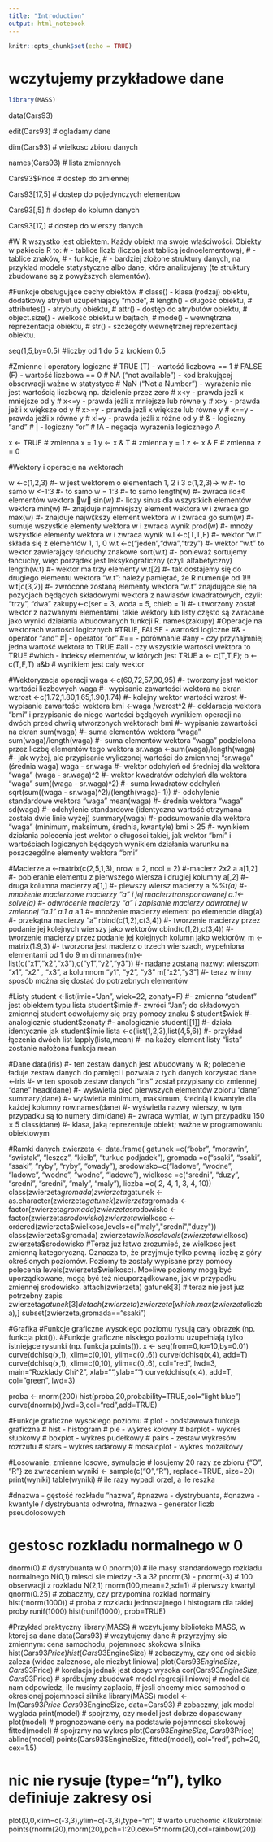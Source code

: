 ---
title: "Introduction"
output: html_notebook
---

```{r setup, include=FALSE}
knitr::opts_chunk$set(echo = TRUE)
```

# wczytujemy przykładowe dane

```{r}
library(MASS)
```

data(Cars93)

edit(Cars93) # ogladamy dane

dim(Cars93) # wielkosc zbioru danych

names(Cars93) # lista zmiennych

Cars93$Price # dostep do zmiennej

Cars93[17,5] # dostep do pojedynczych elementow

Cars93[,5] # dostep do kolumn danych

Cars93[17,] # dostep do wierszy danych

#W R wszystko jest obiektem. Każdy obiekt ma swoje właściwości. Obiekty w pakiecie R to:
# - tablice liczb (liczba jest tablicą jednoelementową),
# - tablice znaków,
# - funkcje,
# - bardziej złożone struktury danych, na przykład modele statystyczne albo dane, które analizujemy (te struktury zbudowane są z powyższych elementów).

#Funkcje obsługujące cechy obiektów
# class() - klasa (rodzaj) obiektu, dodatkowy atrybut uzupełniający "mode",
# length() - długość obiektu,
# attributes() - atrybuty obiektu,
# attr() - dostęp do atrybutów obiektu,
# object.size() - wielkość obiektu w bajtach,
# mode() - wewnętrzna reprezentacja obiektu,
# str() - szczegóły wewnętrznej reprezentacji obiektu.

seq(1,5,by=0.5) #liczby od 1 do 5 z krokiem 0.5

#Zmienne i operatory logiczne
# TRUE (T) - wartość liczbowa == 1
# FALSE (F) - wartość liczbowa == 0
# NA ("not available") - kod brakującej obserwacji ważne w statystyce
# NaN ("Not a Number") - wyrażenie nie jest wartością liczbową np. dzielenie przez zero
# x<y - prawda jeżli x mniejsze od y
# x<=y - prawda jeżli x mniejsze lub równe y
# x>y - prawda jeżli x większe od y
# x>=y - prawda jeżli x większe lub równe y
# x==y - prawda jeżli x równe y
# x!=y - prawda jeżli x różne od y
# & - logiczny "and"
# | -  logiczny "or"
# !A - negacja wyrażenia logicznego A

x <- TRUE # zmienna x = 1
y <- x & T # zmienna y = 1
z <- x & F # zmienna z = 0

#Wektory i operacje na wektorach

w <-c(1,2,3) #- w jest wektorem o elementach 1, 2 i 3
c(1,2,3)-> w #- to samo
w <-1:3 #- to samo
w = 1:3 #- to samo
length(w) #- zwraca ilo±¢ elementów wektora w
sin(w) #- liczy sinus dla wszystkich elementów wektora
min(w) #- znajduje najmniejszy element wektora w i zwraca go
max(w) #- znajduje najwi¦kszy element wektora w i zwraca go
sum(w) #- sumuje wszystkie elementy wektora w i zwraca wynik
prod(w) #- mnoży wszystkie elementy wektora w i zwraca wynik
w.l <-c(T,T,F) #- wektor "w.l" składa się z elementów 1, 1, 0
w.t <-c("jeden","dwa","trzy") #- wektor "w.t" to wektor zawierający łańcuchy znakowe
sort(w.t) #- ponieważ sortujemy łańcuchy, więc porządek jest leksykograficzny (czyli alfabetyczny)
length(w.t) #- wektor ma trzy elementy
w.t[2] #- tak dostajemy się do drugiego elementu wektora "w.t"; należy pamiętać, że R numeruje od 1!!!
w.t[c(3,2)] #- zwrócone zostaną elementy wektora "w.t" znajdujące się na pozycjach będących składowymi wektora z nawiasów kwadratowych, czyli: "trzy", "dwa"
zakupy<-c(ser = 3, woda = 5, chleb = 1) #- utworzony został wektor z nazwanymi elementami, takie wektory lub listy często są zwracane jako wyniki działania wbudowanych funkcji R.
names(zakupy)
#Operacje na wektorach wartości logicznych
#TRUE, FALSE - wartości logiczne
#& - operator "and"
#| - operator "or"
#== - porównanie
#any - czy przynajmniej jedna wartość wektora to TRUE
#all - czy wszystkie wartości wektora to TRUE
#which - indeksy elementów, w których jest TRUE
a <- c(T,T,F); b <- c(T,F,T)
a&b # wynikiem jest caly wektor

#Wektoryzacja operacji
waga <-c(60,72,57,90,95) #- tworzony jest wektor wartości liczbowych
waga #- wypisanie zawartości wektora na ekran
wzrost <-c(1.72,1.80,1.65,1.90,1.74) #- kolejny wektor wartości
wzrost #- wypisanie zawartości wektora
bmi <-waga /wzrost^2 #- deklaracja wektora "bmi" i przypisanie do niego wartości będących wynikiem operacji na dwóch przed chwilą utworzonych wektorach 
bmi #- wypisanie zawartości na ekran
sum(waga) #- suma elementów wektora "waga"
sum(waga)/length(waga) #- suma elementów wektora "waga" podzielona przez liczbę elementów tego wektora
sr.waga <-sum(waga)/length(waga) #- jak wyżej, ale przypisanie wyliczonej wartości do zmiennnej "sr.waga" (średnia waga)
waga - sr.waga #- wektor odchyleń od średniej dla wektora "waga"
(waga - sr.waga)^2 #- wektor kwadratów odchyleń dla wektora "waga"
sum((waga - sr.waga)^2) #- suma kwadratów odchyleń
sqrt(sum((waga - sr.waga)^2)/(length(waga)- 1)) #- odchylenie standardowe wektora "waga"
mean(waga) #- średnia wektora "waga"
sd(waga) #- odchylenie standardowe (identyczna wartość otrzymana została dwie linie wyżej)
summary(waga) #- podsumowanie dla wektora "waga" (minimum, maksimum, średnia, kwantyle)
bmi > 25 #- wynikiem działania polecenia jest wektor o długości takiej, jak wektor "bmi" i wartościach logicznych będących wynikiem działania warunku na poszczególne elementy wektora "bmi"

#Macierze
a <-matrix(c(2,5,1,3), nrow = 2, ncol = 2) #-macierz 2x2
a
a[1,2] #- pobieranie elementu z pierwszego wiersza i drugiej kolumny
a[,2] #- druga kolumna macierzy
a[1,] #- piewszy wiersz macierzy
a %*%t(a) #- mnożenie macierzowe macierzy "a" i jej macierztransponowanej
a.1<-solve(a) #- odwrócenie macierzy "a" i zapisanie macierzy odwrotnej w zmiennej "a.1"
a.1
a *a.1 #- mnożenie macierzy element po elemencie
diag(a) #- przekątna macierzy "a"
rbind(c(1,2),c(3,4)) #- tworzenie macierzy przez podanie jej kolejnych wierszy jako wektorów
cbind(c(1,2),c(3,4)) #- tworzenie macierzy przez podanie jej kolejnych kolumn jako wektorów,
m <-matrix(1:9,3) #- tworzona jest macierz o trzech wierszach, wypełniona elementami od 1 do 9
m
dimnames(m)<-list(c("x1","x2","x3"),c("y1","y2","y3")) #- nadane zostaną nazwy: wierszom "x1", "x2" , "x3", a kolumnom "y1", "y2", "y3"
m["x2","y3"] #- teraz w inny sposób można się dostać do potrzebnych elementów

#Listy
student <-list(imie="Jan", wiek=22, zonaty=F) #- zmienna "student" jest obiektem typu lista
student$imie #- zwróci "Jan"; do składowych zmiennej student odwołujemy się przy pomocy znaku $
student$wiek #- analogicznie
student$zonaty #- analogicznie
student[[1]] #- działa identycznie jak student$imie
lista <-c(list(1,2,3),list(4,5,6)) #- przykład łączenia dwóch list
lapply(lista,mean) #- na każdy element listy "lista" zostanie
nałożona funkcja mean

#Dane
data(iris) #- ten zestaw danych jest wbudowany w R; polecenie ładuje zestaw danych do pamięci i pozwala z tych danych korzystać
dane <-iris #- w ten sposób zestaw danych "iris" został przypisany do zmiennej "dane"
head(dane) #- wyświetla pięć pierwszych elementów zbioru "dane"
summary(dane) #- wyświetla minimum, maksimum, średnią i kwantyle dla każdej kolumny
row.names(dane) #- wyświetla nazwy wierszy, w tym przypadku są to numery
dim(dane) #- zwraca wymiar, w tym przypadku 150 × 5
class(dane) #- klasa, jaką reprezentuje obiekt; ważne w programowaniu obiektowym

#Ramki danych
zwierzeta <- data.frame(
gatunek =c("bobr", "morswin", "swistak", "leszcz", "kielb", "turkuc podjadek"),
gromada =c("ssaki", "ssaki", "ssaki", "ryby", "ryby", "owady"),
srodowisko=c("ladowe", "wodne", "ladowe", "wodne", "wodne", "ladowe"),
wielkosc =c("sredni", "duzy", "sredni", "sredni", "maly", "maly"),
liczba =c( 2, 4, 1, 3, 4, 10))
class(zwierzeta$gromada)
zwierzeta$gatunek <- as.character(zwierzeta$gatunek)
zwierzeta$gromada <- factor(zwierzeta$gromada)
zwierzeta$srodowisko <- factor(zwierzeta$srodowisko)
zwierzeta$wielkosc <- ordered(zwierzeta$wielkosc,levels=c("maly","sredni","duzy"))
class(zwierzeta$gromada)
zwierzeta$wielkosc
levels(zwierzeta$wielkosc)
zwierzeta$srodowisko
#Teraz już łatwo zrozumieć, że wielkosc jest zmienną kategoryczną. Oznacza to, że przyjmuje tylko pewną liczbę z góry określonych poziomów. Poziomy te zostały wypisane przy pomocy polecenia levels(zwierzeta$wielkosc). Mo»liwe poziomy mogą być uporządkowane, mogą być też nieuporządkowane, jak w przypadku zmiennej srodowisko.
attach(zwierzeta)
gatunek[3] # teraz nie jest juz potrzebny zapis zwierzeta$gatunek[3]
detach(zwierzeta)
zwierzeta[which.max(zwierzeta$liczba),]
subset(zwierzeta,gromada=="ssaki")

#Grafika
#Funkcje graficzne wysokiego poziomu rysują cały obrazek (np. funkcja plot()).
#Funkcje graficzne niskiego poziomu uzupełniają tylko istniejące rysunki (np. funkcja points()).
x <- seq(from=0,to=10,by=0.01)
curve(dchisq(x,1), xlim=c(0,10), ylim=c(0,.6))
curve(dchisq(x,4), add=T)
curve(dchisq(x,1), xlim=c(0,10), ylim=c(0,.6), col="red", lwd=3, main="Rozklady Chi^2", xlab="",ylab="")
curve(dchisq(x,4), add=T, col="green", lwd=3)

proba <- rnorm(200)
hist(proba,20,probability=TRUE,col="light blue")
curve(dnorm(x),lwd=3,col="red",add=TRUE)

#Funkcje graficzne wysokiego poziomu
# plot - podstawowa funkcja graficzna
# hist - histogram
# pie - wykres kołowy
# barplot - wykres słupkowy
# boxplot - wykres pudełkowy
# pairs - zestaw wykresów rozrzutu
# stars - wykres radarowy
# mosaicplot - wykres mozaikowy

#Losowanie, zmienne losowe, symulacje
# losujemy 20 razy ze zbioru {"O", "R"} ze zwracaniem
wyniki <- sample(c("O","R"), replace=TRUE, size=20)
print(wyniki)
table(wyniki) # ile razy wypadl orzel, a ile reszka

#dnazwa - gęstość rozkładu "nazwa",
#pnazwa - dystrybuanta,
#qnazwa - kwantyle / dystrybuanta odwrotna,
#rnazwa - generator liczb pseudolosowych

# gestosc rozkladu normalnego w 0
dnorm(0)
# dystrybuanta w 0
pnorm(0)
# ile masy standardowego rozkladu normalnego N(0,1) miesci sie miedzy -3 a 3?
pnorm(3) - pnorm(-3)
# 100 obserwacji z rozkladu N(2,1)
rnorm(100,mean=2,sd=1)
# pierwszy kwartyl
qnorm(0.25)
# zobaczmy, czy przypomina rozklad normalny
hist(rnorm(1000))
# proba z rozkladu jednostajnego i histogram dla takiej proby
runif(1000)
hist(runif(1000), prob=TRUE)

#Przykład praktyczny
library(MASS) # wczytujemy biblioteke MASS, w ktorej sa dane
data(Cars93) # wczytujemy dane
# przyrzyjmy sie zmiennym: cena samochodu, pojemnosc skokowa silnika
hist(Cars93$Price)
hist(Cars93$EngineSize)
# zobaczymy, czy one od siebie zaleza (widac zaleznosc, ale niezbyt liniowa)
plot(Cars93$EngineSize, Cars93$Price)
# korelacja jednak jest dosyc wysoka
cor(Cars93$EngineSize, Cars93$Price)
# spróbujmy zbudowa¢ model regresji liniowej
# model da nam odpowiedz, ile musimy zaplacic,
# jesli chcemy miec samochod o okreslonej pojemnosci silnika
library(MASS)
model <- lm(Cars93$Price ~ Cars93$EngineSize, data=Cars93)
# zobaczmy, jak model wyglada
print(model)
# spojrzmy, czy model jest dobrze dopasowany
plot(model)
# prognozowane ceny na podstawie pojemnosci skokowej
fitted(model)
# spojrzmy na wykres
plot(Cars93$EngineSize, Cars93$Price)
abline(model)
points(Cars93$EngineSize, fitted(model), col="red", pch=20, cex=1.5)

# nic nie rysuje (type="n"), tylko definiuje zakresy osi
plot(0,0,xlim=c(-3,3),ylim=c(-3,3),type="n")
# warto uruchomic kilkukrotnie!
points(rnorm(20),rnorm(20),pch=1:20,cex=5*rnorm(20),col=rainbow(20))